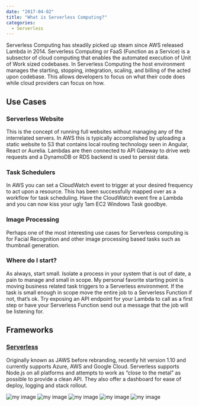 ```yaml
---
date: "2017-04-02"
title: "What is Serverless Computing?"
categories:
  - Serverless
---
```


Serverless Computing has steadily picked up steam since AWS released Lambda in 2014. 
Serverless Computing or FaaS (Function as a Service) is a subsector of cloud computing that 
enables the automated execution of Unit of Work sized codebases. In Serverless Computing the host 
environment manages the starting, stopping, integration, scaling, and billing of the acted upon codebase. 
This allows developers to focus on what their code does while cloud providers can focus on how.

## Use Cases

### Serverless Website

This is the concept of running full websites without managing any of the interrelated servers. 
In AWS this is typically accomplished by uploading a static website to S3 that contains local routing 
technology seen in Angular, React or Aurelia. Lambdas are then connected to API Gateway to drive web requests 
and a DynamoDB or RDS backend is used to persist data.

### Task Schedulers 

In AWS you can set a CloudWatch event to trigger at your desired frequency to act upon a resource. This has 
been successfully mapped over as a workflow for task scheduling. Have the CloudWatch event fire a Lambda and 
you can now kiss your ugly 1am EC2 Windows Task goodbye.

### Image Processing
Perhaps one of the most interesting use cases for Serverless computing is for Facial Recognition and other 
image processing based tasks such as thumbnail generation.

### Where do I start?
As always, start small. Isolate a process in your system that is out of date, a pain to manage and small in 
scope. My personal favorite starting point is moving business related task triggers to a Serverless environment. 
If the task is small enough in scope move the entire job to a Serverless Function if not, that’s ok. Try exposing 
an API endpoint for your Lambda to call as a first step or have your Serverless Function send out a message that 
the job will be listening for.

## Frameworks

### [Serverless](https://serverless.com/)
Originally known as JAWS before rebranding, recently hit version 1.10 and currently supports Azure, AWS and 
Google Cloud. Serverless supports Node.js on all platforms and attempts to work as “close to the metal” as 
possible to provide a clean API. They also offer a dashboard for ease of deploy, logging and stack rollout.


![my image](serverless-dashboard.gif)
![my image](./2017-04-02/serverless-dashboard.gif)
![my image](/assets/images/serverless-dashboard.gif)
![my image](/images/serverless-dashboard.gif)
![my image](/assets/serverless-dashboard.gif)